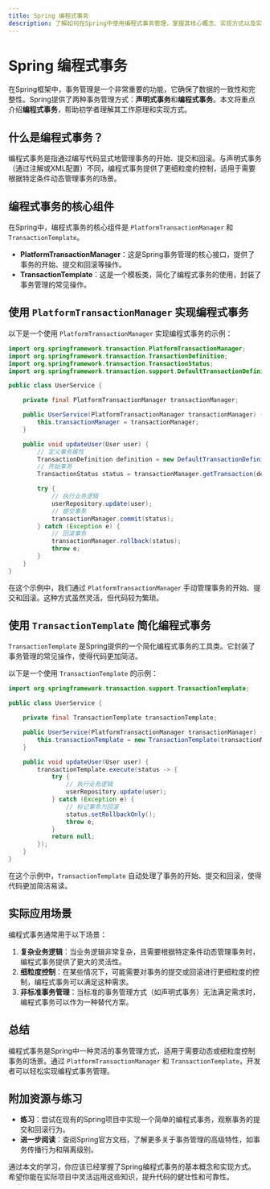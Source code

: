 ```yaml
---
title: Spring 编程式事务
description: 了解如何在Spring中使用编程式事务管理，掌握其核心概念、实现方式以及实际应用场景。
---
```


# Spring 编程式事务

在Spring框架中，事务管理是一个非常重要的功能，它确保了数据的一致性和完整性。Spring提供了两种事务管理方式：**声明式事务**和**编程式事务**。本文将重点介绍**编程式事务**，帮助初学者理解其工作原理和实现方式。

## 什么是编程式事务？

编程式事务是指通过编写代码显式地管理事务的开始、提交和回滚。与声明式事务（通过注解或XML配置）不同，编程式事务提供了更细粒度的控制，适用于需要根据特定条件动态管理事务的场景。

## 编程式事务的核心组件

在Spring中，编程式事务的核心组件是 `PlatformTransactionManager` 和 `TransactionTemplate`。

- **PlatformTransactionManager**：这是Spring事务管理的核心接口，提供了事务的开始、提交和回滚等操作。
- **TransactionTemplate**：这是一个模板类，简化了编程式事务的使用，封装了事务管理的常见操作。

## 使用 `PlatformTransactionManager` 实现编程式事务

以下是一个使用 `PlatformTransactionManager` 实现编程式事务的示例：

```java
import org.springframework.transaction.PlatformTransactionManager;
import org.springframework.transaction.TransactionDefinition;
import org.springframework.transaction.TransactionStatus;
import org.springframework.transaction.support.DefaultTransactionDefinition;

public class UserService {

    private final PlatformTransactionManager transactionManager;

    public UserService(PlatformTransactionManager transactionManager) {
        this.transactionManager = transactionManager;
    }

    public void updateUser(User user) {
        // 定义事务属性
        TransactionDefinition definition = new DefaultTransactionDefinition();
        // 开始事务
        TransactionStatus status = transactionManager.getTransaction(definition);

        try {
            // 执行业务逻辑
            userRepository.update(user);
            // 提交事务
            transactionManager.commit(status);
        } catch (Exception e) {
            // 回滚事务
            transactionManager.rollback(status);
            throw e;
        }
    }
}
```

在这个示例中，我们通过 `PlatformTransactionManager` 手动管理事务的开始、提交和回滚。这种方式虽然灵活，但代码较为繁琐。

## 使用 `TransactionTemplate` 简化编程式事务

`TransactionTemplate` 是Spring提供的一个简化编程式事务的工具类。它封装了事务管理的常见操作，使得代码更加简洁。

以下是一个使用 `TransactionTemplate` 的示例：

```java
import org.springframework.transaction.support.TransactionTemplate;

public class UserService {

    private final TransactionTemplate transactionTemplate;

    public UserService(PlatformTransactionManager transactionManager) {
        this.transactionTemplate = new TransactionTemplate(transactionManager);
    }

    public void updateUser(User user) {
        transactionTemplate.execute(status -> {
            try {
                // 执行业务逻辑
                userRepository.update(user);
            } catch (Exception e) {
                // 标记事务为回滚
                status.setRollbackOnly();
                throw e;
            }
            return null;
        });
    }
}
```

在这个示例中，`TransactionTemplate` 自动处理了事务的开始、提交和回滚，使得代码更加简洁易读。

## 实际应用场景

编程式事务通常用于以下场景：

1. **复杂业务逻辑**：当业务逻辑非常复杂，且需要根据特定条件动态管理事务时，编程式事务提供了更大的灵活性。
2. **细粒度控制**：在某些情况下，可能需要对事务的提交或回滚进行更细粒度的控制，编程式事务可以满足这种需求。
3. **非标准事务管理**：当标准的事务管理方式（如声明式事务）无法满足需求时，编程式事务可以作为一种替代方案。

## 总结

编程式事务是Spring中一种灵活的事务管理方式，适用于需要动态或细粒度控制事务的场景。通过 `PlatformTransactionManager` 和 `TransactionTemplate`，开发者可以轻松实现编程式事务管理。

## 附加资源与练习

- **练习**：尝试在现有的Spring项目中实现一个简单的编程式事务，观察事务的提交和回滚行为。
- **进一步阅读**：查阅Spring官方文档，了解更多关于事务管理的高级特性，如事务传播行为和隔离级别。

通过本文的学习，你应该已经掌握了Spring编程式事务的基本概念和实现方式。希望你能在实际项目中灵活运用这些知识，提升代码的健壮性和可靠性。